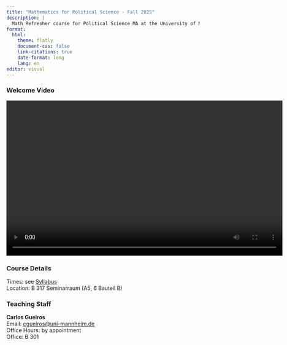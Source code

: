 ```yaml
---
title: "Mathematics for Political Science - Fall 2025"
description: |
  Math Refresher course for Political Science MA at the University of Mannheim
format:
  html:
    theme: flatly
    document-css: false
    link-citations: true
    date-format: long
    lang: en
editor: visual
---
```


### Welcome Video

<div style="text-align: center;">
  <video width="720" height="405" controls>
    <source src="files/Mathematics_for_Political_Scientists_explainer.mp4" type="video/mp4">
    Your browser does not support the video tag.
  </video>
</div>

### Course Details

Times: see [Syllabus](syllabus.html)  
Location: B 317 Seminarraum (A5, 6 Bauteil B)

### Teaching Staff

**Carlos Gueiros**  
Email: [cgueiros@uni-mannheim.de](mailto:cgueiros@uni-mannheim.de)  
Office Hours: by appointment  
Office: B 301
